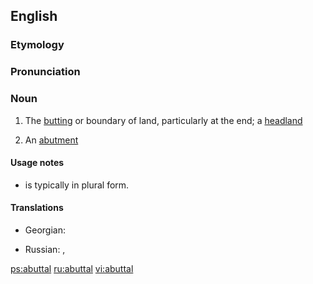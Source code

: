 ==English==

===Etymology===
{{suffix|abut|al}}

===Pronunciation===
{{a|US}} {{IPA|/ə.ˈbʌt.l/}}

===Noun===
{{en-noun}}

# {{context|rare}} The [[butting]] or boundary of land, particularly at the end; a [[headland]] 
#:{{rfquotek|Spelman}}
# An [[abutment]]

====Usage notes====
* {{sense|boundary of land}} is typically in plural form.

====Translations====
{{trans-top|boundary of land}}
* Georgian: {{t-|ka|მიჯნა|tr=miǰna|sc=Geor}}
{{trans-mid}}
* Russian: {{t+|ru|межа|f|tr=mežá}}, {{t+|ru|граница|f|tr=graníca}}
{{trans-bottom}}

[[ps:abuttal]]
[[ru:abuttal]]
[[vi:abuttal]]